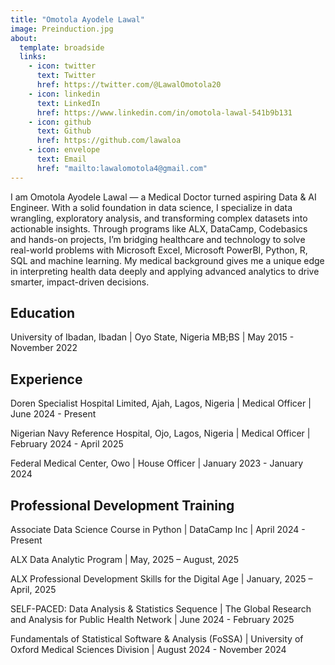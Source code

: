 ```yaml
---
title: "Omotola Ayodele Lawal"
image: Preinduction.jpg
about:
  template: broadside
  links:
    - icon: twitter
      text: Twitter
      href: https://twitter.com/@LawalOmotola20
    - icon: linkedin
      text: LinkedIn
      href: https://www.linkedin.com/in/omotola-lawal-541b9b131
    - icon: github
      text: Github
      href: https://github.com/lawaloa
    - icon: envelope
      text: Email
      href: "mailto:lawalomotola4@gmail.com"   
---
```


I am Omotola Ayodele Lawal — a Medical Doctor turned aspiring Data & AI Engineer. With a solid foundation in data science, I specialize in data wrangling, exploratory analysis, and transforming complex datasets into actionable insights. Through programs like ALX, DataCamp, Codebasics and hands-on projects, I’m bridging healthcare and technology to solve real-world problems with Microsoft Excel, Microsoft PowerBI, Python, R, SQL and machine learning. My medical background gives me a unique edge in interpreting health data deeply and applying advanced analytics to drive smarter, impact-driven decisions.

## Education

University of Ibadan, Ibadan \| Oyo State, Nigeria MB;BS \| May 2015 - November 2022

## Experience

Doren Specialist Hospital Limited, Ajah, Lagos, Nigeria | Medical Officer \| June 2024 - Present

Nigerian Navy Reference Hospital, Ojo, Lagos, Nigeria \| Medical Officer \| February 2024 - April 2025

Federal Medical Center, Owo \| House Officer \| January 2023 - January 2024

## Professional Development Training

Associate Data Science Course in Python \| DataCamp Inc \| April 2024 - Present

ALX Data Analytic Program | May, 2025 – August, 2025 

ALX Professional Development Skills for the Digital Age | January, 2025 – April, 2025

SELF-PACED: Data Analysis & Statistics Sequence \| The Global Research and Analysis for Public Health Network \| June 2024 - February 2025

Fundamentals of Statistical Software & Analysis (FoSSA) \| University of Oxford Medical Sciences Division \| August 2024 - November 2024
